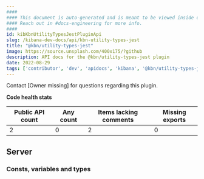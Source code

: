 ```yaml
---
####
#### This document is auto-generated and is meant to be viewed inside our experimental, new docs system.
#### Reach out in #docs-engineering for more info.
####
id: kibKbnUtilityTypesJestPluginApi
slug: /kibana-dev-docs/api/kbn-utility-types-jest
title: "@kbn/utility-types-jest"
image: https://source.unsplash.com/400x175/?github
description: API docs for the @kbn/utility-types-jest plugin
date: 2022-08-29
tags: ['contributor', 'dev', 'apidocs', 'kibana', '@kbn/utility-types-jest']
---
```




Contact [Owner missing] for questions regarding this plugin.

**Code health stats**

| Public API count  | Any count | Items lacking comments | Missing exports |
|-------------------|-----------|------------------------|-----------------|
| 2 | 0 | 2 | 0 |

## Server

### Consts, variables and types
<DocDefinitionList data={kbnUtilityTypesJestObj.server.misc}/>

